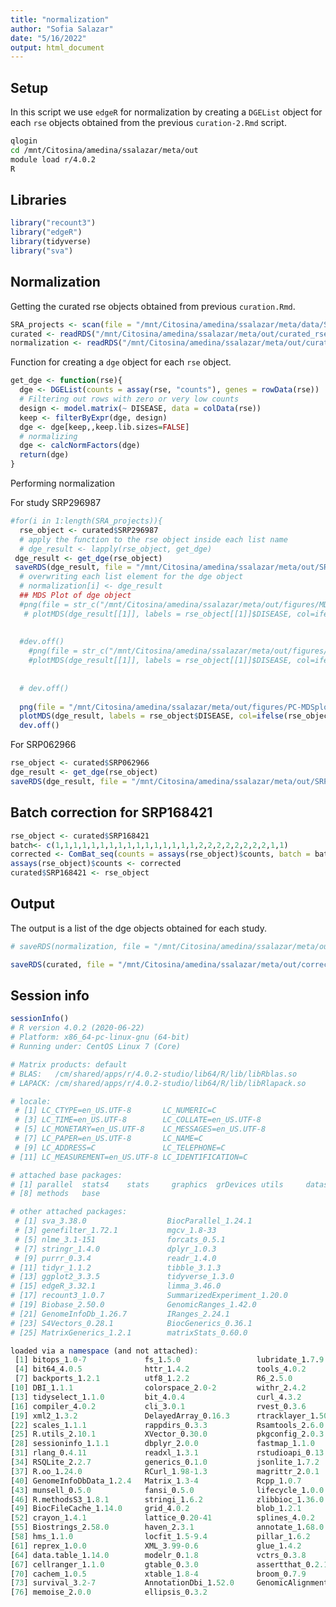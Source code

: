 ```yaml
---
title: "normalization"
author: "Sofia Salazar"
date: "5/16/2022"
output: html_document
---
```


## Setup

In this script we use `edgeR` for normalization by creating a `DGEList` object for each `rse` objects obtained from the previous `curation-2.Rmd` script.

```bash
qlogin
cd /mnt/Citosina/amedina/ssalazar/meta/out
module load r/4.0.2
R
```

## Libraries

```r
library("recount3")
library("edgeR")
library(tidyverse)
library("sva")
```

## Normalization

Getting the curated rse objects obtained from previous `curation.Rmd`.

```r
SRA_projects <- scan(file = "/mnt/Citosina/amedina/ssalazar/meta/data/SRA-IDs.txt", character(), sep=",")
curated <- readRDS("/mnt/Citosina/amedina/ssalazar/meta/out/curated_rse.xz")
normalization <- readRDS("/mnt/Citosina/amedina/ssalazar/meta/out/curated_rse.xz")
```

Function for creating a `dge` object for each `rse` object.

```r
get_dge <- function(rse){
  dge <- DGEList(counts = assay(rse, "counts"), genes = rowData(rse))
  # Filtering out rows with zero or very low counts
  design <- model.matrix(~ DISEASE, data = colData(rse))
  keep <- filterByExpr(dge, design)
  dge <- dge[keep,,keep.lib.sizes=FALSE]
  # normalizing
  dge <- calcNormFactors(dge)
  return(dge)
}
```


Performing normalization 

For study SRP296987

```r
#for(i in 1:length(SRA_projects)){
  rse_object <- curated$SRP296987
  # apply the function to the rse object inside each list name
  # dge_result <- lapply(rse_object, get_dge)
 dge_result <- get_dge(rse_object)
 saveRDS(dge_result, file = "/mnt/Citosina/amedina/ssalazar/meta/out/SRP296987_dge.xz", compress = "xz")
  # overwriting each list element for the dge object
  # normalization[i] <- dge_result
  ## MDS Plot of dge object
  #png(file = str_c("/mnt/Citosina/amedina/ssalazar/meta/out/figures/MDSplot_", names(curated)[i], ".png"), width = 800, height = 800)
   # plotMDS(dge_result[[1]], labels = rse_object[[1]]$DISEASE, col=ifelse(rse_object[[1]]$DISEASE=="CONTROL","blue","red"), top=200, gene.selection="pairwise", prior.count = 5)
    
    
  #dev.off()
    #png(file = str_c("/mnt/Citosina/amedina/ssalazar/meta/out/figures/PC-MDSplot_", names(curated)[i], ".png"), width = 800, height = 800)
    #plotMDS(dge_result[[1]], labels = rse_object[[1]]$DISEASE, col=ifelse(rse_object[[1]]$DISEASE=="CONTROL","blue","red"), top=200, gene.selection="common", prior.count = 5)
    
    
  # dev.off()
  
  png(file = "/mnt/Citosina/amedina/ssalazar/meta/out/figures/PC-MDSplot_SRP296987.png", width = 800, height = 800)
  plotMDS(dge_result, labels = rse_object$DISEASE, col=ifelse(rse_object$DISEASE=="CONTROL","blue","red"), top=200, gene.selection="common", prior.count = 5)
  dev.off()
```

For SRP062966
```r
rse_object <- curated$SRP062966
dge_result <- get_dge(rse_object)
saveRDS(dge_result, file = "/mnt/Citosina/amedina/ssalazar/meta/out/SRP062966_dge.xz", compress = "xz")
```


## Batch correction for SRP168421

```r
rse_object <- curated$SRP168421
batch<- c(1,1,1,1,1,1,1,1,1,1,1,1,1,1,1,1,2,2,2,2,2,2,2,2,1,1)
corrected <- ComBat_seq(counts = assays(rse_object)$counts, batch = batch, group = rse_object$DISEASE)
assays(rse_object)$counts <- corrected
curated$SRP168421 <- rse_object
```

## Output

The output is a list of the dge objects obtained for each study.

```r
# saveRDS(normalization, file = "/mnt/Citosina/amedina/ssalazar/meta/out/normalized_dge.xz", compress = "xz")

saveRDS(curated, file = "/mnt/Citosina/amedina/ssalazar/meta/out/corrected_rse.xz")
```

## Session info

```r
sessionInfo()
# R version 4.0.2 (2020-06-22)
# Platform: x86_64-pc-linux-gnu (64-bit)
# Running under: CentOS Linux 7 (Core)

# Matrix products: default
# BLAS:   /cm/shared/apps/r/4.0.2-studio/lib64/R/lib/libRblas.so
# LAPACK: /cm/shared/apps/r/4.0.2-studio/lib64/R/lib/libRlapack.so

# locale:
 # [1] LC_CTYPE=en_US.UTF-8       LC_NUMERIC=C              
 # [3] LC_TIME=en_US.UTF-8        LC_COLLATE=en_US.UTF-8    
 # [5] LC_MONETARY=en_US.UTF-8    LC_MESSAGES=en_US.UTF-8   
 # [7] LC_PAPER=en_US.UTF-8       LC_NAME=C                 
 # [9] LC_ADDRESS=C               LC_TELEPHONE=C            
# [11] LC_MEASUREMENT=en_US.UTF-8 LC_IDENTIFICATION=C       

# attached base packages:
# [1] parallel  stats4    stats     graphics  grDevices utils     datasets 
# [8] methods   base     

# other attached packages:
 # [1] sva_3.38.0                  BiocParallel_1.24.1        
 # [3] genefilter_1.72.1           mgcv_1.8-33                
 # [5] nlme_3.1-151                forcats_0.5.1              
 # [7] stringr_1.4.0               dplyr_1.0.3                
 # [9] purrr_0.3.4                 readr_1.4.0                
# [11] tidyr_1.1.2                 tibble_3.1.3               
# [13] ggplot2_3.3.5               tidyverse_1.3.0            
# [15] edgeR_3.32.1                limma_3.46.0               
# [17] recount3_1.0.7              SummarizedExperiment_1.20.0
# [19] Biobase_2.50.0              GenomicRanges_1.42.0       
# [21] GenomeInfoDb_1.26.7         IRanges_2.24.1             
# [23] S4Vectors_0.28.1            BiocGenerics_0.36.1        
# [25] MatrixGenerics_1.2.1        matrixStats_0.60.0         

loaded via a namespace (and not attached):
 [1] bitops_1.0-7             fs_1.5.0                 lubridate_1.7.9.2       
 [4] bit64_4.0.5              httr_1.4.2               tools_4.0.2             
 [7] backports_1.2.1          utf8_1.2.2               R6_2.5.0                
[10] DBI_1.1.1                colorspace_2.0-2         withr_2.4.2             
[13] tidyselect_1.1.0         bit_4.0.4                curl_4.3.2              
[16] compiler_4.0.2           cli_3.0.1                rvest_0.3.6             
[19] xml2_1.3.2               DelayedArray_0.16.3      rtracklayer_1.50.0      
[22] scales_1.1.1             rappdirs_0.3.3           Rsamtools_2.6.0         
[25] R.utils_2.10.1           XVector_0.30.0           pkgconfig_2.0.3         
[28] sessioninfo_1.1.1        dbplyr_2.0.0             fastmap_1.1.0           
[31] rlang_0.4.11             readxl_1.3.1             rstudioapi_0.13         
[34] RSQLite_2.2.7            generics_0.1.0           jsonlite_1.7.2          
[37] R.oo_1.24.0              RCurl_1.98-1.3           magrittr_2.0.1          
[40] GenomeInfoDbData_1.2.4   Matrix_1.3-4             Rcpp_1.0.7              
[43] munsell_0.5.0            fansi_0.5.0              lifecycle_1.0.0         
[46] R.methodsS3_1.8.1        stringi_1.6.2            zlibbioc_1.36.0         
[49] BiocFileCache_1.14.0     grid_4.0.2               blob_1.2.1              
[52] crayon_1.4.1             lattice_0.20-41          splines_4.0.2           
[55] Biostrings_2.58.0        haven_2.3.1              annotate_1.68.0         
[58] hms_1.1.0                locfit_1.5-9.4           pillar_1.6.2            
[61] reprex_1.0.0             XML_3.99-0.6             glue_1.4.2              
[64] data.table_1.14.0        modelr_0.1.8             vctrs_0.3.8             
[67] cellranger_1.1.0         gtable_0.3.0             assertthat_0.2.1        
[70] cachem_1.0.5             xtable_1.8-4             broom_0.7.9             
[73] survival_3.2-7           AnnotationDbi_1.52.0     GenomicAlignments_1.26.0
[76] memoise_2.0.0            ellipsis_0.3.2
```



